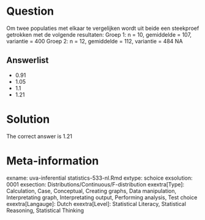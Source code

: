 Question
========

Om twee populaties met elkaar te vergelijken wordt uit beide een steekproef getrokken met de volgende resultaten:
Groep 1: n = 10, gemiddelde = 107, variantie = 400
Groep 2: n = 12, gemiddelde = 112, variantie = 484
NA

Answerlist
----------
* 0.91
* 1.05
* 1.1
* 1.21

Solution
========

The correct answer is  1.21

Meta-information
================
exname: uva-inferential statistics-533-nl.Rmd
extype: schoice
exsolution: 0001
exsection: Distributions/Continuous/F-distribution
exextra[Type]: Calculation, Case, Conceptual, Creating graphs, Data manipulation, Interpretating graph, Interpretating output, Performing analysis, Test choice
exextra[Langauge]: Dutch
exextra[Level]: Statistical Literacy, Statistical Reasoning, Statistical Thinking
